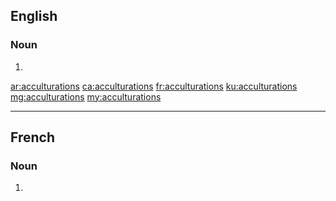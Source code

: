 ==English==

===Noun===
{{head|en|noun plural form}}

# {{plural of|acculturation|lang=en}}

[[ar:acculturations]]
[[ca:acculturations]]
[[fr:acculturations]]
[[ku:acculturations]]
[[mg:acculturations]]
[[my:acculturations]]

----

==French==

===Noun===
{{head|fr|noun plural form|g=f}}

# {{plural of|acculturation|lang=fr}}
{{rfc-auto}}